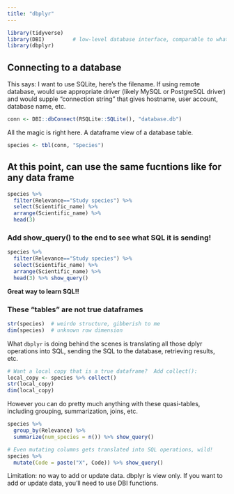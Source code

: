 ```yaml
---
title: "dbplyr"
---
```




```r
library(tidyverse)
library(DBI)         # low-level database interface, comparable to what we saw in Python
library(dbplyr)
```


## Connecting to a database

This says: I want to use SQLite, here's the filename.
If using remote database, would use appropriate driver (likely MySQL or PostgreSQL driver)
and would supple "connection string" that gives hostname, user account,
database name, etc.

```r
conn <- DBI::dbConnect(RSQLite::SQLite(), "database.db")
```

All the magic is right here.  A dataframe view of a database table.

```r
species <- tbl(conn, "Species")
```


## At this point, can use the same fucntions like for any data frame


```r
species %>%
  filter(Relevance=="Study species") %>%
  select(Scientific_name) %>%
  arrange(Scientific_name) %>%
  head(3)
```

### Add show_query() to the end to see what SQL it is sending!

```r
species %>%
  filter(Relevance=="Study species") %>%
  select(Scientific_name) %>%
  arrange(Scientific_name) %>%
  head(3) %>% show_query()
```

**Great way to learn SQL!!**

### These "tables" are not true dataframes

```r
str(species)  # weirdo structure, gibberish to me
dim(species)  # unknown row dimension
```

What `dbplyr` is doing behind the scenes is translating
all those dplyr operations into SQL, sending the
SQL to the database, retrieving results, etc.

```r
# Want a local copy that is a true dataframe?  Add collect():
local_copy <- species %>% collect()
str(local_copy)
dim(local_copy)
```

However you can do pretty much anything with these quasi-tables,
including grouping, summarization, joins, etc.

```r
species %>%
  group_by(Relevance) %>%
  summarize(num_species = n()) %>% show_query()

# Even mutating columns gets translated into SQL operations, wild!
species %>%
  mutate(Code = paste("X", Code)) %>% show_query()
```

Limitation: no way to add or update data.  dbplyr is view only.
If you want to add or update data, you'll need to use
DBI functions.

